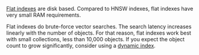 [Flat indexes](/developers/weaviate/concepts/indexing/flat-indexes) are disk based. Compared to HNSW indexes, flat indexes have very small RAM requirements.

Flat indexes do brute-force vector searches. The search latency increases linearly with the number of objects. For that reason, flat indexes work best with small collections, less than 10,000 objects. If you expect the object count to grow significantly, consider using a [dynamic index](#dynamic-indexes).